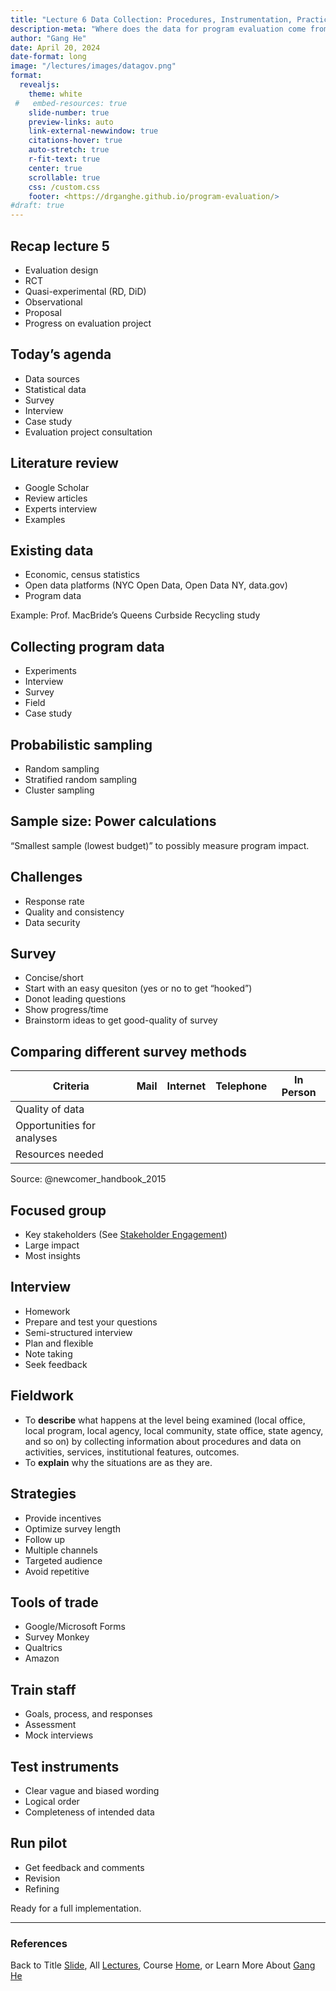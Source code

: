 ```yaml
---
title: "Lecture 6 Data Collection: Procedures, Instrumentation, Practical Considerations"
description-meta: "Where does the data for program evaluation come from?"
author: "Gang He"
date: April 20, 2024
date-format: long
image: "/lectures/images/datagov.png"
format:
  revealjs:
    theme: white
 #   embed-resources: true
    slide-number: true
    preview-links: auto
    link-external-newwindow: true
    citations-hover: true
    auto-stretch: true
    r-fit-text: true
    center: true
    scrollable: true
    css: /custom.css
    footer: <https://drganghe.github.io/program-evaluation/>
#draft: true
---
```


## Recap lecture 5

- Evaluation design
- RCT
- Quasi-experimental (RD, DiD)
- Observational
- Proposal
- Progress on evaluation project


## Today's agenda

- Data sources
- Statistical data
- Survey
- Interview
- Case study
- Evaluation project consultation


## Literature review

- Google Scholar
- Review articles
- Experts interview
- Examples


## Existing data

- Economic, census statistics
- Open data platforms (NYC Open Data, Open Data NY, data.gov)
- Program data

Example: Prof. MacBride's Queens Curbside Recycling study


## Collecting program data

- Experiments
- Interview
- Survey
- Field
- Case study


## Probabilistic sampling

- Random sampling
- Stratified random sampling
- Cluster sampling


## Sample size: Power calculations

"Smallest sample (lowest budget)" to possibly measure program impact.


## Challenges

- Response rate
- Quality and consistency
- Data security


## Survey

- Concise/short
- Start with an easy quesiton (yes or no to get "hooked")
- Donot leading questions
- Show progress/time
- Brainstorm ideas to get good-quality of survey


## Comparing different survey methods

:::{style="font-size: 32px"}
| Criteria | Mail | Internet | Telephone | In Person |
|---|---|---|---|---|
| Quality of data | | | | |
| Opportunities for analyses | | | | |
| Resources needed | | | | |
:::

::: footer
Source: @newcomer_handbook_2015
:::


## Focused group

- Key stakeholders (See [Stakeholder Engagement](/lectures/lecture4.qmd))
- Large impact
- Most insights


## Interview

- Homework
- Prepare and test your questions
- Semi-structured interview 
- Plan and flexible
- Note taking
- Seek feedback


## Fieldwork

- To **describe** what happens at the level being examined (local office, local
program, local agency, local community, state office, state agency, and so
on) by collecting information about procedures and data on activities, services,
institutional features, outcomes.   
- To **explain** why the situations are as they are.


## Strategies

- Provide incentives
- Optimize survey length
- Follow up
- Multiple channels
- Targeted audience
- Avoid repetitive


## Tools of trade

- Google/Microsoft Forms
- Survey Monkey
- Qualtrics
- Amazon 


## Train staff

- Goals, process, and responses
- Assessment
- Mock interviews


## Test instruments

- Clear vague and biased wording
- Logical order
- Completeness of intended data


## Run pilot

- Get feedback and comments
- Revision
- Refining

Ready for a full implementation.


------

### References

::: {#refs}
:::

::: footer
Back to Title [Slide](https://drganghe.github.io/program-evaluation/lectures/lecture6/#/title-slide), All [Lectures](https://drganghe.github.io/program-evaluation/lectures.html), Course [Home](https://drganghe.github.io/program-evaluation/), or Learn More About [Gang He](https://drganghe.github.io)
:::
